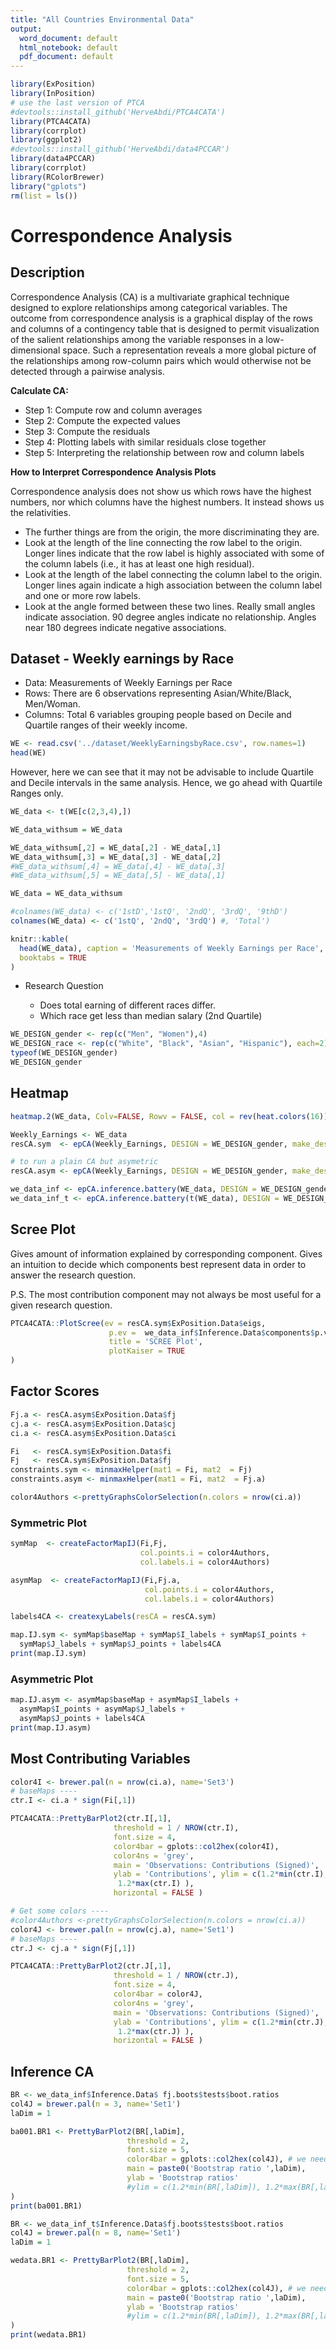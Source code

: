 ```yaml
---
title: "All Countries Environmental Data"
output:
  word_document: default
  html_notebook: default
  pdf_document: default
---
```



```r
library(ExPosition)
library(InPosition)
# use the last version of PTCA
#devtools::install_github('HerveAbdi/PTCA4CATA')
library(PTCA4CATA)
library(corrplot)
library(ggplot2)
#devtools::install_github('HerveAbdi/data4PCCAR')
library(data4PCCAR)
library(corrplot)
library(RColorBrewer)
library("gplots")
rm(list = ls())
```

# Correspondence Analysis

## Description

Correspondence Analysis (CA) is a multivariate graphical technique designed to explore relationships among categorical variables. The outcome from correspondence analysis is a graphical display of the rows and columns of a contingency table that is designed to permit visualization of the salient relationships among the variable responses in a low-dimensional space. Such a representation reveals a more global picture of the relationships among row-column pairs which would otherwise not be detected through a pairwise analysis.

**Calculate CA:**

* Step 1: Compute row and column averages
* Step 2: Compute the expected values
* Step 3: Compute the residuals
* Step 4: Plotting labels with similar residuals close together
* Step 5: Interpreting the relationship between row and column labels

**How to Interpret Correspondence Analysis Plots**

Correspondence analysis does not show us which rows have the highest numbers, nor which columns have the highest numbers. It instead shows us the relativities. 

* The further things are from the origin, the more discriminating they are.
* Look at the length of the line connecting the row label to the origin. Longer lines indicate that the row label is highly associated with some of the column labels (i.e., it has at least one high residual).
* Look at the length of the label connecting the column label to the origin. Longer lines again indicate a high association between the column label and one or more row labels.
* Look at the angle formed between these two lines. Really small angles indicate association. 90 degree angles indicate no relationship. Angles near 180 degrees indicate negative associations.


## Dataset - Weekly earnings by Race

* Data: Measurements of Weekly Earnings per Race
* Rows: There are 6 observations representing Asian/White/Black, Men/Woman.
* Columns: Total 6 variables grouping people based on Decile and Quartile ranges of their weekly income.


```r
WE <- read.csv('../dataset/WeeklyEarningsbyRace.csv', row.names=1)
head(WE)
```

However, here we can see that it may not be advisable to include Quartile and Decile intervals in the same analysis. Hence, we go ahead with Quartile Ranges only.

```r


WE_data <- t(WE[c(2,3,4),])

WE_data_withsum = WE_data

WE_data_withsum[,2] = WE_data[,2] - WE_data[,1]
WE_data_withsum[,3] = WE_data[,3] - WE_data[,2]
#WE_data_withsum[,4] = WE_data[,4] - WE_data[,3]
#WE_data_withsum[,5] = WE_data[,5] - WE_data[,1]

WE_data = WE_data_withsum

#colnames(WE_data) <- c('1stD','1stQ', '2ndQ', '3rdQ', '9thD')
colnames(WE_data) <- c('1stQ', '2ndQ', '3rdQ') #, 'Total')

```

```r
knitr::kable(
  head(WE_data), caption = 'Measurements of Weekly Earnings per Race',
  booktabs = TRUE
)
```

* Research Question

  + Does total earning of different races differ.
  + Which race get less than median salary (2nd Quartile)


```r

WE_DESIGN_gender <- rep(c("Men", "Women"),4)
WE_DESIGN_race <- rep(c("White", "Black", "Asian", "Hispanic"), each=2)
typeof(WE_DESIGN_gender)
WE_DESIGN_gender
```

## Heatmap 

```r
heatmap.2(WE_data, Colv=FALSE, Rowv = FALSE, col = rev(heat.colors(16))) #brewer.pal(n = 5, name='Set1'))
```

```r
Weekly_Earnings <- WE_data
resCA.sym  <- epCA(Weekly_Earnings, DESIGN = WE_DESIGN_gender, make_design_nominal = TRUE, symmetric = TRUE, graphs = FALSE)

# to run a plain CA but asymetric
resCA.asym <- epCA(Weekly_Earnings, DESIGN = WE_DESIGN_gender, make_design_nominal = TRUE, symmetric = FALSE, graphs = FALSE)

we_data_inf <- epCA.inference.battery(WE_data, DESIGN = WE_DESIGN_gender, make_design_nominal = TRUE, graphs = FALSE)
we_data_inf_t <- epCA.inference.battery(t(WE_data), DESIGN = WE_DESIGN_gender, make_design_nominal = TRUE, graphs = FALSE)

```


## Scree Plot
Gives amount of information explained by corresponding component. Gives an intuition to decide which components best represent data in order to answer the research question.

P.S. The most contribution component may not always be most useful for a given research question. 

```r
PTCA4CATA::PlotScree(ev = resCA.sym$ExPosition.Data$eigs,
                      p.ev =  we_data_inf$Inference.Data$components$p.vals,
                      title = 'SCREE Plot',
                      plotKaiser = TRUE
)
```

## Factor Scores 


```r
Fj.a <- resCA.asym$ExPosition.Data$fj
cj.a <- resCA.asym$ExPosition.Data$cj
ci.a <- resCA.asym$ExPosition.Data$ci

Fi   <- resCA.sym$ExPosition.Data$fi
Fj   <- resCA.sym$ExPosition.Data$fj
constraints.sym <- minmaxHelper(mat1 = Fi, mat2  = Fj)
constraints.asym <- minmaxHelper(mat1 = Fi, mat2  = Fj.a)

color4Authors <-prettyGraphsColorSelection(n.colors = nrow(ci.a))
```

### Symmetric Plot

```r
symMap  <- createFactorMapIJ(Fi,Fj,
                             col.points.i = color4Authors,
                             col.labels.i = color4Authors)

asymMap  <- createFactorMapIJ(Fi,Fj.a,
                              col.points.i = color4Authors,
                              col.labels.i = color4Authors)

labels4CA <- createxyLabels(resCA = resCA.sym)

```

```r
map.IJ.sym <- symMap$baseMap + symMap$I_labels + symMap$I_points +
  symMap$J_labels + symMap$J_points + labels4CA
print(map.IJ.sym)
```

### Asymmetric Plot

```r
map.IJ.asym <- asymMap$baseMap + asymMap$I_labels + 
  asymMap$I_points + asymMap$J_labels + 
  asymMap$J_points + labels4CA
print(map.IJ.asym)

```

## Most Contributing Variables

```r
color4I <- brewer.pal(n = nrow(ci.a), name='Set3')
# baseMaps ----
ctr.I <- ci.a * sign(Fi[,1]) 
```

```r

PTCA4CATA::PrettyBarPlot2(ctr.I[,1], 
                       threshold = 1 / NROW(ctr.I), 
                       font.size = 4, 
                       color4bar = gplots::col2hex(color4I), 
                       color4ns = 'grey', 
                       main = 'Observations: Contributions (Signed)', 
                       ylab = 'Contributions', ylim = c(1.2*min(ctr.I),
                        1.2*max(ctr.I) ), 
                       horizontal = FALSE ) 

```

```r
# Get some colors ----
#color4Authors <-prettyGraphsColorSelection(n.colors = nrow(ci.a))
color4J <- brewer.pal(n = nrow(cj.a), name='Set1')
# baseMaps ----
ctr.J <- cj.a * sign(Fj[,1]) 
```

```r
PTCA4CATA::PrettyBarPlot2(ctr.J[,1], 
                       threshold = 1 / NROW(ctr.J), 
                       font.size = 4, 
                       color4bar = color4J, 
                       color4ns = 'grey', 
                       main = 'Observations: Contributions (Signed)', 
                       ylab = 'Contributions', ylim = c(1.2*min(ctr.J),
                        1.2*max(ctr.J) ), 
                       horizontal = FALSE ) 

```

## Inference CA

```r
BR <- we_data_inf$Inference.Data$ fj.boots$tests$boot.ratios
col4J = brewer.pal(n = 3, name='Set1')
laDim = 1

```

```r
ba001.BR1 <- PrettyBarPlot2(BR[,laDim],
                          threshold = 2,
                          font.size = 5,
                          color4bar = gplots::col2hex(col4J), # we need hex code
                          main = paste0('Bootstrap ratio ',laDim),
                          ylab = 'Bootstrap ratios'
                          #ylim = c(1.2*min(BR[,laDim]), 1.2*max(BR[,laDim]))
)
print(ba001.BR1)

```


```r
BR <- we_data_inf_t$Inference.Data$fj.boots$tests$boot.ratios
col4J = brewer.pal(n = 8, name='Set1')
laDim = 1
```

```r
wedata.BR1 <- PrettyBarPlot2(BR[,laDim],
                          threshold = 2,
                          font.size = 5,
                          color4bar = gplots::col2hex(col4J), # we need hex code
                          main = paste0('Bootstrap ratio ',laDim),
                          ylab = 'Bootstrap ratios'
                          #ylim = c(1.2*min(BR[,laDim]), 1.2*max(BR[,laDim]))
)
print(wedata.BR1)
```

